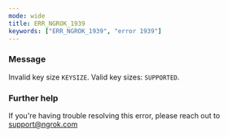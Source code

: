 ```yaml
---
mode: wide
title: ERR_NGROK_1939
keywords: ["ERR_NGROK_1939", "error 1939"]
---
```


### Message

Invalid key size `KEYSIZE`. Valid key sizes: `SUPPORTED`.

### Further help

If you're having trouble resolving this error, please reach out to [support@ngrok.com](mailto:support@ngrok.com?subject=Help%20with%20ERR_NGROK_1939)
